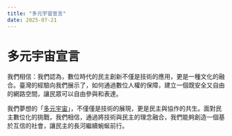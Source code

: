 ```yaml
---
title: "多元宇宙宣言"
date: 2025-07-21
---
```



# 多元宇宙宣言

我們相信：我們認為，數位時代的民主創新不僅是技術的應用，更是一種文化的融合。臺灣的經驗向我們展示了，如何通過數位人權的保障，建立一個既安全又自由的網路空間，讓民眾可以自由參與和表達。

我們夢想的「[多元宇宙](https://www.plurality.net/)」，不僅僅是技術的展現，更是民主與協作的共生。面對民主數位化的挑戰，我們相信，通過將技術與民主的理念融合，我們能夠創造一個基於互信的社會，讓民主的長河繼續蜿蜒前行。

<div className="grid grid-cols-1 sm:grid-cols-2  gap-8 mt-8">
  <YouTube
    id="updFgcGXKK4"
    title="民主必將走向滅亡？台灣民主燈塔的再造工程如何展開 ft. 《激進市場》作者 Glen Weyl"
  />
  <YouTube
    title="V 神來了！史上第一場全中文 podcast 訪談：從以太坊角度觀看民主價值！FT. 以太坊共同創辦人 Vitalik Buterin"
    id="7uSgOOgyV4g"
  />
  <YouTube
    title="V 神再來！從以太坊看更科技的民主投票制度：平方投票法與Zuzalu！FT. 以太坊共同創辦人 Vitalik Buterin"
    id="UtnFMoGtcxg"
  />
</div>
